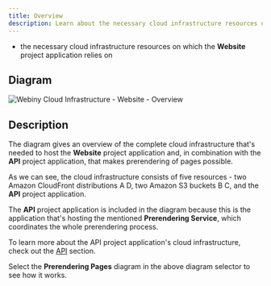 ```yaml
---
title: Overview
description: Learn about the necessary cloud infrastructure resources on which the Website project application relies on.
---
```



<Alert type="success" title="What you’ll learn">

- the necessary cloud infrastructure resources on which the **Website** project application relies on

</Alert>

## Diagram

![Webiny Cloud Infrastructure - Website - Overview](./assets/overview/webiny_website_overview.png)

## Description

The diagram gives an overview of the complete cloud infrastructure that's needed to host the **Website** project application and, in combination with the **API** project application, that makes prerendering of pages possible.

As we can see, the cloud infrastructure consists of five resources - two Amazon CloudFront distributions <diagram-letter>A</diagram-letter> <diagram-letter>D</diagram-letter>, two Amazon S3 buckets <diagram-letter>B</diagram-letter> <diagram-letter>C</diagram-letter>, and the **API** project application.

The **API** project application is included in the diagram because this is the application that's hosting the mentioned **Prerendering Service**, which coordinates the whole prerendering process.

<Alert type="info">

To learn more about the API project application's cloud infrastructure, check out the [API](../../architecture/api/introduction) section.

</Alert>

Select the **Prerendering Pages** diagram in the above diagram selector to see how it works.

